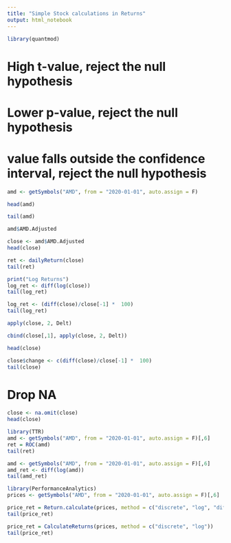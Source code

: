 ---
title: "Simple Stock calculations in Returns"
output: html_notebook
---

```{r}
library(quantmod)
```

# High t-value, reject the null hypothesis
# Lower p-value, reject the null hypothesis
# value falls outside the confidence interval, reject the null hypothesis

```{r}
amd <- getSymbols("AMD", from = "2020-01-01", auto.assign = F)
```


```{r}
head(amd)
```

```{r}
tail(amd)
```
```{r}
amd$AMD.Adjusted
```
```{r}
close <- amd$AMD.Adjusted
head(close)
```
```{r}
ret <- dailyReturn(close)
tail(ret)
```

```{r}
print("Log Returns")
log_ret <- diff(log(close))
tail(log_ret)
```

```{r}
log_ret <- (diff(close)/close[-1] *  100)
tail(log_ret)
```
```{r}
apply(close, 2, Delt)
```
```{r}
cbind(close[,1], apply(close, 2, Delt))
```


```{r}
head(close)
```
```{r}
close$change <- c(diff(close)/close[-1] *  100)
tail(close)
```

# Drop NA
```{r}
close <- na.omit(close)
head(close)
```
```{r}
library(TTR)
amd <- getSymbols("AMD", from = "2020-01-01", auto.assign = F)[,6]
ret = ROC(amd)
tail(ret)
```
```{r}
amd <- getSymbols("AMD", from = "2020-01-01", auto.assign = F)[,6]
amd_ret <- diff(log(amd))
tail(amd_ret)
```
```{r}
library(PerformanceAnalytics)
prices <- getSymbols("AMD", from = "2020-01-01", auto.assign = F)[,6]

price_ret = Return.calculate(prices, method = c("discrete", "log", "difference"))
tail(price_ret)
```
```{r}
price_ret = CalculateReturns(prices, method = c("discrete", "log"))
tail(price_ret)
```
